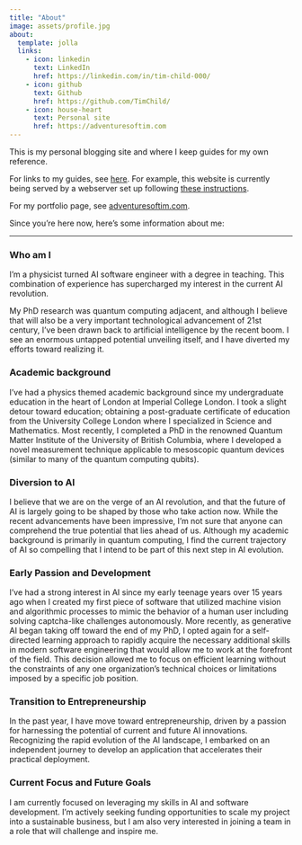 ```yaml
---
title: "About"
image: assets/profile.jpg
about:
  template: jolla
  links:
    - icon: linkedin
      text: LinkedIn
      href: https://linkedin.com/in/tim-child-000/
    - icon: github
      text: Github
      href: https://github.com/TimChild/	
    - icon: house-heart
      text: Personal site
      href: https://adventuresoftim.com
---
```


This is my personal blogging site and where I keep guides for my own reference. 

For links to my guides, see [here](guides-index.qmd). For example, this website is currently being served by a webserver set up following [these instructions](guides/setting-up-webserver/index.qmd).

For my portfolio page, see [adventuresoftim.com](https://adventuresoftim.com).

Since you're here now, here's some information about me:

---


### Who am I
I'm a physicist turned AI software engineer with a degree in teaching. This combination of experience has supercharged my interest in the current AI revolution. 

My PhD research was quantum computing adjacent, and although I believe that will also be a very important technological advancement of 21st century, I've been drawn back to artificial intelligence by the recent boom. I see an enormous untapped potential unveiling itself, and I have diverted my efforts toward realizing it.

### Academic background
I've had a physics themed academic background since my undergraduate education in the heart of London at Imperial College London. I took a slight detour toward education; obtaining a post-graduate certificate of education from the University College London where I specialized in Science and Mathematics. Most recently, I completed a PhD in the renowned Quantum Matter Institute of the University of British Columbia, where I developed a novel measurement technique applicable to mesoscopic quantum devices (similar to many of the quantum computing qubits).

### Diversion to AI
I believe that we are on the verge of an AI revolution, and that the future of AI is largely going to be shaped by those who take action now. While the recent advancements have been impressive, I'm not sure that anyone can comprehend the true potential that lies ahead of us. Although my academic background is primarily in quantum computing, I find the current trajectory of AI so compelling that I intend to be part of this next step in AI evolution.

### Early Passion and Development
I've had a strong interest in AI since my early teenage years over 15 years ago when I created my first piece of software that utilized machine vision and algorithmic processes to mimic the behavior of a human user including solving captcha-like challenges autonomously. More recently, as generative AI began taking off toward the end of my PhD, I opted again for a self-directed learning approach to rapidly acquire the necessary additional skills in modern software engineering that would allow me to work at the forefront of the field. This decision allowed me to focus on efficient learning without the constraints of any one organization's technical choices or limitations imposed by a specific job position.

### Transition to Entrepreneurship
In the past year, I have move toward entrepreneurship, driven by a passion for harnessing the potential of current and future AI innovations. Recognizing the rapid evolution of the AI landscape, I embarked on an independent journey to develop an application that accelerates their practical deployment.

### Current Focus and Future Goals
I am currently focused on leveraging my skills in AI and software development. I'm actively seeking funding opportunities to scale my project into a sustainable business, but I am also very interested in joining a team in a role that will challenge and inspire me.

